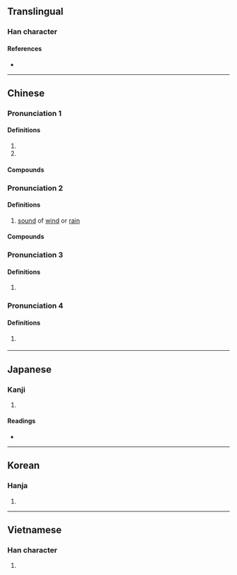 {{character info/new}}
==Translingual==

===Han character===
{{Han char|rn=30|rad=口|as=09|sn=12|four=62000|canj=RDLN|ids=⿰口剌}}

====References====
* {{Han ref|kx=0197.270|dkj=03909|dj=0419.050|hdz=10651.060|uh=5587|ud=21895|bh=B3E2|bd=46050}}

----

==Chinese==
{{zh-forms}}

{{attention|nan|needs to be assigned to pronunciations}}<!--
|mn=ml:la̍t/qz,xm,zz:la̍h/qz,xm,zz:la/tw:lá
|mn_note=la̍t - literary; la̍h - vernacular; la - vernacular (俗)
-->
===Pronunciation 1===
{{zh-pron
|m=lǎ
|c=laa3,laa1
|cat=syllable
}}

====Definitions====
{{zh-hanzi}}

# {{zh-only|喇嘛|[[lama]]}}
# {{zh-only|喇叭|[[trumpet]]; [[bugle]]}}

====Compounds====
{{zh-der|八怪七喇|喇嘛|唐古喇山|小喇叭|喇叭花|喇嘴|喇叭手|大喇叭|喇嘛教|喇叭褲|喇叭蟲|喇叭筒|喇叭口兒|喇叭|吹喇叭|環繞喇叭|琉璃喇叭|班禪喇嘛|燒喇嘛|背哈喇子|達賴喇嘛}}

===Pronunciation 2===
{{zh-pron
|m=lā
|cat=n
}}

====Definitions====
{{zh-hanzi}}

# {{lb|zh|onomatopoeia}} [[sound]] of [[wind]] or [[rain]]

====Compounds====
{{zh-der|勃喇喇|咿哩呱喇|刮喇|佧喇|喇喇叭叭|嘩喇喇|喇喇哩哩|滑喇|活喇喇}}

===Pronunciation 3===
{{zh-pron
|m=lá
|cat=syllable
}}

====Definitions====
{{zh-hanzi}}

# {{zh-only|哈喇子|[[saliva]]}}

===Pronunciation 4===
{{zh-pron
|m=la
|c=laa3
|cat=part
}}

====Definitions====
{{zh-hanzi}}

# {{lb|zh|chiefly|Cantonese}} {{n-g|[[sentence|Sentence]]-[[final]] [[particle]].}}

----

==Japanese==

===Kanji===
{{ja-kanji|grade=|rs=口09}}

# {{defn|lang=ja|sort=口09}}

====Readings====
* {{ja-readings|goon=[[らち]] (rachi)|kanon=[[らつ]] (ratsu)|kanyoon=[[ら]] (ra)|kun=[[ものいう]] (monoiu)}}

----

==Korean==

===Hanja===
{{ko-hanja|hangeul=[[랄]], [[라]]|rv=ral, ra|mr=ral, ra}}

# {{defn|lang=ko|sort=口09}}

----

==Vietnamese==

===Han character===
{{vi-hantu|lạt|rs=口09}}

# {{defn|lang=vi}}